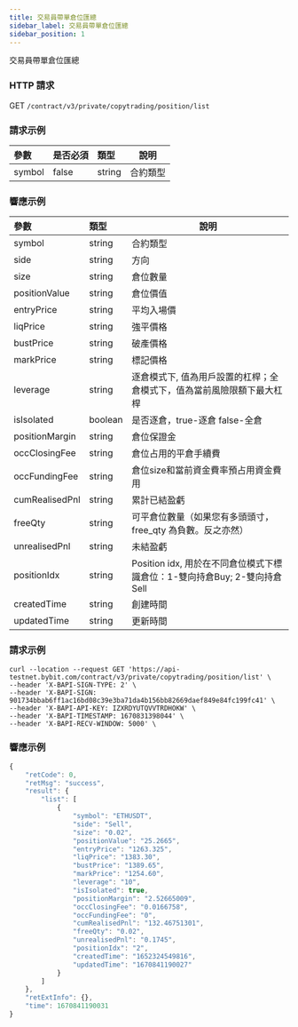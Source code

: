 ```yaml
---
title: 交易員帶單倉位匯總
sidebar_label: 交易員帶單倉位匯總
sidebar_position: 1
---
```

交易員帶單倉位匯總

### HTTP 請求
GET `/contract/v3/private/copytrading/position/list`

### 請求示例
| 參數 | 是否必須	 | 類型 | 說明|
|:----- |:-------|:-----|------ |
|symbol |false |string |合約類型 |

### 響應示例
| 參數 | 類型 | 說明|
|:----- |:-----|----- |
|symbol|string |合約類型   |
|side |string |方向 |
|size |string |倉位數量 |
|positionValue |string |倉位價值 |
|entryPrice |string |平均入場價  |
|liqPrice |string |強平價格 |
|bustPrice |string |破產價格  |
|markPrice |string |標記價格 |
|leverage |string |逐倉模式下, 值為用戶設置的杠桿；全倉模式下，值為當前風險限額下最大杠桿 |
|isIsolated |boolean |是否逐倉，true-逐倉 false-全倉 |
|positionMargin |string |倉位保證金  |
|occClosingFee |string |倉位占用的平倉手續費 |
|occFundingFee |string |倉位size和當前資金費率預占用資金費用 |
|cumRealisedPnl |string |累計已結盈虧 |
|freeQty |string |可平倉位數量（如果您有多頭頭寸，free_qty 為負數。反之亦然） |
|unrealisedPnl |string |未結盈虧 |
|positionIdx |string |Position idx, 用於在不同倉位模式下標識倉位：1-雙向持倉Buy; 2-雙向持倉Sell|
|createdTime |string |創建時間 |
|updatedTime |string |更新時間 |

### 請求示例

<Tabs>
<TabItem value="console" label="Console">

```http
curl --location --request GET 'https://api-testnet.bybit.com/contract/v3/private/copytrading/position/list' \
--header 'X-BAPI-SIGN-TYPE: 2' \
--header 'X-BAPI-SIGN: 901734bbab6ff1ac16bd08c39e3ba71da4b156bb82669daef849e84fc199fc41' \
--header 'X-BAPI-API-KEY: IZXRDYUTQVVTRDHOKW' \
--header 'X-BAPI-TIMESTAMP: 1670831398044' \
--header 'X-BAPI-RECV-WINDOW: 5000' \
```

</TabItem>
</Tabs>

### 響應示例

<Tabs>
<TabItem value="js linear" label="linear">

```javascript
{
    "retCode": 0,
    "retMsg": "success",
    "result": {
        "list": [
            {
                "symbol": "ETHUSDT",
                "side": "Sell",
                "size": "0.02",
                "positionValue": "25.2665",
                "entryPrice": "1263.325",
                "liqPrice": "1383.30",
                "bustPrice": "1389.65",
                "markPrice": "1254.60",
                "leverage": "10",
                "isIsolated": true,
                "positionMargin": "2.52665009",
                "occClosingFee": "0.0166758",
                "occFundingFee": "0",
                "cumRealisedPnl": "132.46751301",
                "freeQty": "0.02",
                "unrealisedPnl": "0.1745",
                "positionIdx": "2",
                "createdTime": "1652324549816",
                "updatedTime": "1670841190027"
            }
        ]
    },
    "retExtInfo": {},
    "time": 1670841190031
}
```
</TabItem>
</Tabs>